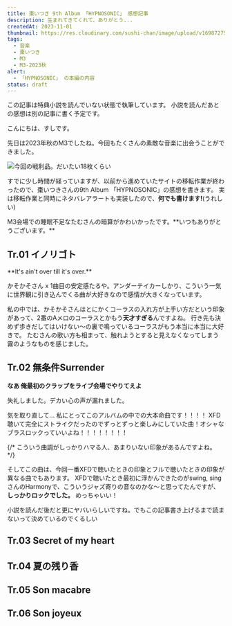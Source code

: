 ```yaml
---
title: 棗いつき 9th Album 「HYPNOSONIC」 感想記事
description: 生まれてきてくれて、ありがとう...
createdAt: 2023-11-01
thumbnail: https://res.cloudinary.com/sushi-chan/image/upload/v1698727524/music/m3-2023-autumn/hypnosonic/4A7EB898-1823-4309-8E44-5D00CA43C8C6_1_201_a_ausylu.heic
tags:
  - 音楽
  - 棗いつき
  - M3
  - M3-2023秋
alert:
  - 「HYPNOSONIC」 の本編の内容
status: draft
---
```


<MessageCard type="info">
  この記事は特典小説を読んでいない状態で執筆しています。
  小説を読んだあとの感想は別の記事に書く予定です。
</MessageCard>

こんにちは、すしです。

先日は2023年秋のM3でしたね。今回もたくさんの素敵な音楽に出会うことができました。

![今回の戦利品。だいたい18枚くらい](https://res.cloudinary.com/sushi-chan/image/upload/v1698818212/music/m3-2023-autumn/hypnosonic/IMG_0424_pjttjt.jpg "今回の戦利品")

すでに少し時間が経っていますが、以前から進めていたサイトの移転作業が終わったので、棗いつきさんの9th Album 「HYPNOSONIC」の感想を書きます。
実は移転作業と同時にネタバレアラートも実装したので、**何でも書けます!**(うれしい)

<Collapse title="余談">
  M3会場での睡眠不足なたむさんの暗算がかわいかったです。**いつもありがとうございます。**
  <TweetCard id="1718557725284778343" />
</Collapse>

## Tr.01 イノリゴト

<TextCard>
  **It's ain't over till it's over.**
</TextCard>

かそかそさん x 1曲目の安定感たるや。アンダーテイカーしかり、こういう一気に世界観に引き込んでくる曲が大好きなので感情が大きくなっています。

私の中では、かそかそさんはとにかくコーラスの入れ方が上手い方だという印象があって、2番のAメロのコーラスとかもう**天才すぎる**んですよね。
<span class="text-xl font-bold">行き先も決めず歩きだしてはいけない～</span>の裏で鳴っているコーラスがもう本当に本当に大好きで。
たむさんの歌い方も相まって、触れようとすると見えなくなってしまう霧のようなものを感じました。


## Tr.02 無条件Surrender

<TextCard caption="チケットご用意してくれ イー...さん">**なあ 俺最初のクラップをライブ会場でやりてえよ**</TextCard>

失礼しました。デカい心の声が漏れました。

気を取り直して... <span class="text-xl font-bold">私にとってこのアルバムの中での大本命曲です！！！！</span>
XFD聴いて完全にストライクだったのでずっとずっと楽しみにしていた曲！オシャなブラスロックっていいよね！！！！！！！！

{/* こういう曲調がしっかりハマる人、あまりいない印象があるんですよね。 */}

そしてこの曲は、今回一番XFDで聴いたときの印象とフルで聴いたときの印象が異なる曲でもあります。
XFDで聴いたとき最初に浮かんできたのがswing, singさんのHarmonyで、こういうジャズ寄りの音なのかな〜と思ってたんですが、
**しっかりロックでした。** めっちゃいい！

<PlayerCard caption="MV: Harmony by swing, sing" url="https://youtu.be/KEl1Apjg2Pk?si=OSAS42i9VVX6m5ig" />



<Spoiler>小説を読んだ後だと更にヤバいらしいですね。でもこの記事書き上げるまで読まないって決めているのでくるしい</Spoiler>


<PlayerCard caption="至上主義アドトラック" url="https://youtu.be/x1BGG98tcrg?si=9Ys4BFPoniP_ArfS" />

## Tr.03 Secret of my heart

## Tr.04 夏の残り香

## Tr.05 Son macabre

## Tr.06 Son joyeux
